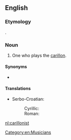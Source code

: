 ==English==

===Etymology===
{{suffix|carillon|ist|lang=en}}.

===Noun===
{{en-noun}}

# One who plays the [[carillon]].

====Synonyms====
* {{l/en|carillonneur}}

====Translations====
{{trans-top|one who plays the carillon}}
* Serbo-Croatian:
*: Cyrillic: {{t|sh|звонар|m|sc=Cyrl}}
*: Roman: {{t|sh|zvonar|m|sc=Latn}}
{{trans-mid}}
{{trans-bottom}}

[[Category:en:Musicians]]

[[nl:carillonist]]